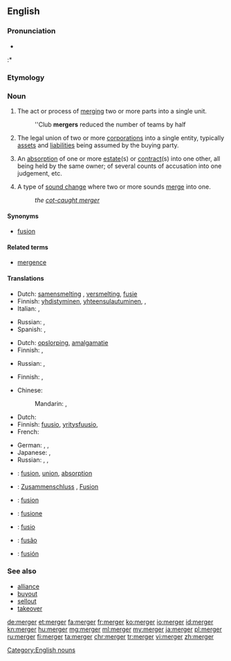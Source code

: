 ==English==
{{wikipedia}}

===Pronunciation===
* {{IPA|/ˈmɚdʒɝ/}}
:* {{rhymes|ɜː(r)dʒə(r)}}

===Etymology===
{{suffix|merge|er}}

===Noun===
{{en-noun}}

# The act or process of [[merge|merging]] two or more parts into a single unit.
#: ''Club '''mergers''' reduced the number of teams by half
# {{context|economics|lang=en}} The legal union of two or more [[corporation]]s into a single entity, typically [[asset]]s and [[liability|liabilities]] being assumed by the buying party.
# {{context|legal|lang=en}} An [[absorption]] of one or more [[estate]](s) or [[contract]](s) into one other, all being held by the same owner; of several counts of accusation into one judgement, etc.
# {{context|linguistics|lang=en}} A type of [[sound change]] where two or more sounds [[merge]] into one.
#: ''the [[cot-caught merger]]''

====Synonyms====
* [[fusion]]

====Related terms====
* [[mergence]]

====Translations====
{{trans-top|the act or process of merging}}
* Dutch: [[samensmelting]] {{f}}, [[versmelting]], [[fusie]] {{f}}
* Finnish: [[yhdistyminen]], [[yhteensulautuminen]], {{t-|fi|sulautuminen}}, {{t-|fi|sulauttaminen}}
* Italian: {{t+|it|fusione|f}},  {{t+|it|unione|f}}
{{trans-mid}}
* Russian: {{t+|ru|слияние|n|tr=slijánije}}, {{t+|ru|поглощение|n|tr=pogloščénije}} {{qualifier|takeover, absorption}}
* Spanish: {{t+|es|fusión|f}}, {{t+|es|unión|f}}
{{trans-bottom}}

{{trans-top|an absorption into one estate, contract etc.}}
* Dutch: [[opslorping]], [[amalgamatie]] {{f}}
* Finnish: {{t-|fi|sulautuminen}}, {{t-|fi|sulautuma}}
{{trans-mid}}
* Russian: {{t+|ru|слияние|n|tr=slijánije}}, {{t+|ru|поглощение|n|tr=pogloščénije}} {{qualifier|takeover, absorption}}
{{trans-bottom}}

{{trans-top|type of sound change merging two or more sounds}}
* Finnish: {{t-|fi|sulautuminen}}, {{t-|fi|sulauttaminen}}
{{trans-mid}}
{{trans-bottom}}

{{trans-top|the legal union of two or more corporations}}
* Chinese:
*: Mandarin: {{t|cmn|合併|sc=Hani}}, {{t|cmn|合并|tr=hébìng|sc=Hani}}
* Dutch: {{t+|nl|fusie|f}}
* Finnish: [[fuusio]], [[yritysfuusio]], {{t-|fi|sulautuminen}}
* French: {{t+|fr|fusion|f}}
{{trans-mid}}
* German: {{t+|de|Fusion|f}}, {{t-|de|Firmenzusammenschluss|m}}, {{t+|de|Zusammenschluss|m}}
* Japanese: {{t+|ja|合併|tr=がっぺい, gappei|sc=Jpan}}, {{t+|ja|統合|tr=とうごう, tōgō|sc=Jpan}}
* Russian: {{t+|ru|слияние|n|tr=slijánije}}, {{t+|ru|поглощение|n|tr=pogloščénije}} {{qualifier|takeover, absorption}}, {{t+|ru|объединение|n|tr=obʺjedinénije|sc=Cyrl}}
{{trans-bottom}}

{{checktrans-top}}
* {{ttbc|fr}}: [[fusion]], [[union]], [[absorption]]
* {{ttbc|de}}: [[Zusammenschluss]] {{m}}, [[Fusion]] {{f}}
* {{ttbc|ia}}: [[fusion]]
* {{ttbc|it}}: [[fusione]] {{f}}
{{trans-mid}}
* {{ttbc|la}}: [[fusio]] {{f}}
* {{ttbc|pt}}: [[fusão]] {{f}}
* {{ttbc|es}}: [[fusión]] {{f}}
{{trans-bottom}}

===See also===
* [[alliance]]
* [[buyout]]
* [[sellout]]
* [[takeover]]

[[Category:English nouns]]

[[de:merger]]
[[et:merger]]
[[fa:merger]]
[[fr:merger]]
[[ko:merger]]
[[io:merger]]
[[id:merger]]
[[kn:merger]]
[[hu:merger]]
[[mg:merger]]
[[ml:merger]]
[[my:merger]]
[[ja:merger]]
[[pl:merger]]
[[ru:merger]]
[[fi:merger]]
[[ta:merger]]
[[chr:merger]]
[[tr:merger]]
[[vi:merger]]
[[zh:merger]]